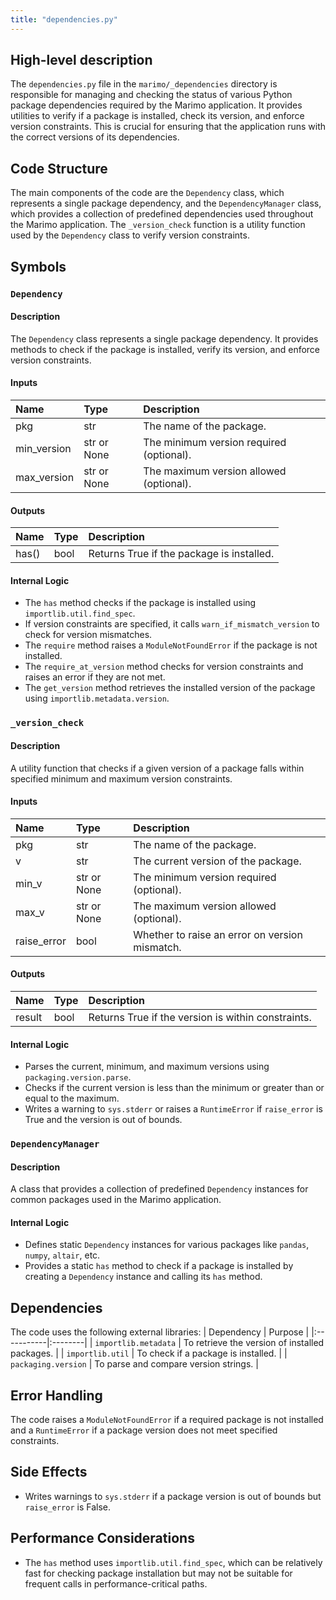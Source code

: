 ```yaml
---
title: "dependencies.py"
---
```


## High-level description

The `dependencies.py` file in the `marimo/_dependencies` directory is responsible for managing and checking the status of various Python package dependencies required by the Marimo application. It provides utilities to verify if a package is installed, check its version, and enforce version constraints. This is crucial for ensuring that the application runs with the correct versions of its dependencies.

## Code Structure

The main components of the code are the `Dependency` class, which represents a single package dependency, and the `DependencyManager` class, which provides a collection of predefined dependencies used throughout the Marimo application. The `_version_check` function is a utility function used by the `Dependency` class to verify version constraints.

## Symbols

### `Dependency`
#### Description
The `Dependency` class represents a single package dependency. It provides methods to check if the package is installed, verify its version, and enforce version constraints.

#### Inputs
| Name       | Type   | Description                                      |
|:-----------|:-------|:-------------------------------------------------|
| pkg        | str    | The name of the package.                         |
| min_version| str or None | The minimum version required (optional).    |
| max_version| str or None | The maximum version allowed (optional).     |

#### Outputs
| Name   | Type | Description                          |
|:-------|:-----|:-------------------------------------|
| has()  | bool | Returns True if the package is installed. |

#### Internal Logic
- The `has` method checks if the package is installed using `importlib.util.find_spec`.
- If version constraints are specified, it calls `warn_if_mismatch_version` to check for version mismatches.
- The `require` method raises a `ModuleNotFoundError` if the package is not installed.
- The `require_at_version` method checks for version constraints and raises an error if they are not met.
- The `get_version` method retrieves the installed version of the package using `importlib.metadata.version`.

### `_version_check`
#### Description
A utility function that checks if a given version of a package falls within specified minimum and maximum version constraints.

#### Inputs
| Name       | Type   | Description                                      |
|:-----------|:-------|:-------------------------------------------------|
| pkg        | str    | The name of the package.                         |
| v          | str    | The current version of the package.              |
| min_v      | str or None | The minimum version required (optional).    |
| max_v      | str or None | The maximum version allowed (optional).     |
| raise_error| bool   | Whether to raise an error on version mismatch.   |

#### Outputs
| Name   | Type | Description                          |
|:-------|:-----|:-------------------------------------|
| result | bool | Returns True if the version is within constraints. |

#### Internal Logic
- Parses the current, minimum, and maximum versions using `packaging.version.parse`.
- Checks if the current version is less than the minimum or greater than or equal to the maximum.
- Writes a warning to `sys.stderr` or raises a `RuntimeError` if `raise_error` is True and the version is out of bounds.

### `DependencyManager`
#### Description
A class that provides a collection of predefined `Dependency` instances for common packages used in the Marimo application.

#### Internal Logic
- Defines static `Dependency` instances for various packages like `pandas`, `numpy`, `altair`, etc.
- Provides a static `has` method to check if a package is installed by creating a `Dependency` instance and calling its `has` method.

## Dependencies

The code uses the following external libraries:
| Dependency | Purpose |
|:-----------|:--------|
| `importlib.metadata` | To retrieve the version of installed packages. |
| `importlib.util` | To check if a package is installed. |
| `packaging.version` | To parse and compare version strings. |

## Error Handling

The code raises a `ModuleNotFoundError` if a required package is not installed and a `RuntimeError` if a package version does not meet specified constraints.

## Side Effects

- Writes warnings to `sys.stderr` if a package version is out of bounds but `raise_error` is False.

## Performance Considerations

- The `has` method uses `importlib.util.find_spec`, which can be relatively fast for checking package installation but may not be suitable for frequent calls in performance-critical paths.